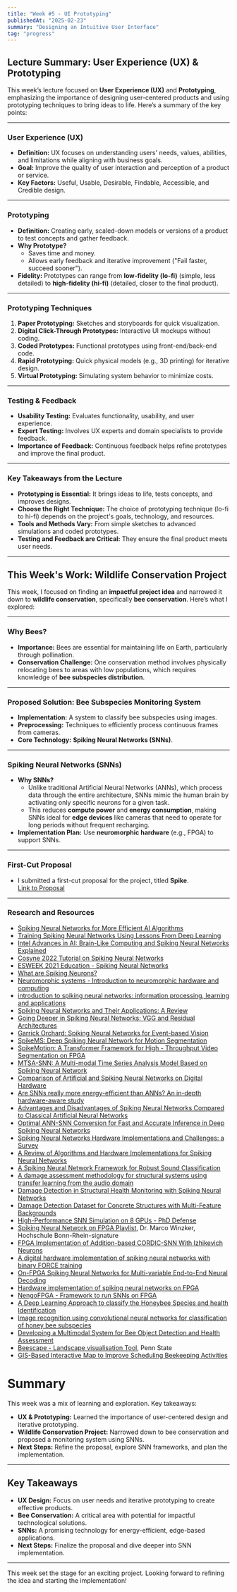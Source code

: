 ```yaml
---
title: "Week #5 - UI Prototyping"
publishedAt: "2025-02-23"
summary: "Designing an Intuitive User Interface"
tag: "progress"
---
```


## Lecture Summary: User Experience (UX) & Prototyping

This week’s lecture focused on **User Experience (UX)** and **Prototyping**, emphasizing the importance of designing user-centered products and using prototyping techniques to bring ideas to life. Here’s a summary of the key points:

---

### User Experience (UX)
- **Definition:** UX focuses on understanding users' needs, values, abilities, and limitations while aligning with business goals.
- **Goal:** Improve the quality of user interaction and perception of a product or service.
- **Key Factors:** Useful, Usable, Desirable, Findable, Accessible, and Credible design.

---

### Prototyping
- **Definition:** Creating early, scaled-down models or versions of a product to test concepts and gather feedback.
- **Why Prototype?**
  - Saves time and money.
  - Allows early feedback and iterative improvement ("Fail faster, succeed sooner").
- **Fidelity:** Prototypes can range from **low-fidelity (lo-fi)** (simple, less detailed) to **high-fidelity (hi-fi)** (detailed, closer to the final product).

---

### Prototyping Techniques
1. **Paper Prototyping:** Sketches and storyboards for quick visualization.
2. **Digital Click-Through Prototypes:** Interactive UI mockups without coding.
3. **Coded Prototypes:** Functional prototypes using front-end/back-end code.
4. **Rapid Prototyping:** Quick physical models (e.g., 3D printing) for iterative design.
5. **Virtual Prototyping:** Simulating system behavior to minimize costs.

---

### Testing & Feedback
- **Usability Testing:** Evaluates functionality, usability, and user experience.
- **Expert Testing:** Involves UX experts and domain specialists to provide feedback.
- **Importance of Feedback:** Continuous feedback helps refine prototypes and improve the final product.

---

### Key Takeaways from the Lecture
- **Prototyping is Essential:** It brings ideas to life, tests concepts, and improves designs.
- **Choose the Right Technique:** The choice of prototyping technique (lo-fi to hi-fi) depends on the project's goals, technology, and resources.
- **Tools and Methods Vary:** From simple sketches to advanced simulations and coded prototypes.
- **Testing and Feedback are Critical:** They ensure the final product meets user needs.

---

## This Week's Work: Wildlife Conservation Project

This week, I focused on finding an **impactful project idea** and narrowed it down to **wildlife conservation**, specifically **bee conservation**. Here’s what I explored:

---

### Why Bees?
- **Importance:** Bees are essential for maintaining life on Earth, particularly through pollination.
- **Conservation Challenge:** One conservation method involves physically relocating bees to areas with low populations, which requires knowledge of **bee subspecies distribution**.

---

### Proposed Solution: Bee Subspecies Monitoring System
- **Implementation:** A system to classify bee subspecies using images.
- **Preprocessing:** Techniques to efficiently process continuous frames from cameras.
- **Core Technology:** **Spiking Neural Networks (SNNs)**.

---

### Spiking Neural Networks (SNNs)
- **Why SNNs?** 
  - Unlike traditional Artificial Neural Networks (ANNs), which process data through the entire architecture, SNNs mimic the human brain by activating only specific neurons for a given task.
  - This reduces **compute power** and **energy consumption**, making SNNs ideal for **edge devices** like cameras that need to operate for long periods without frequent recharging.
- **Implementation Plan:** Use **neuromorphic hardware** (e.g., FPGA) to support SNNs.

---

### First-Cut Proposal
- I submitted a first-cut proposal for the project, titled **Spike**.  
  [Link to Proposal](https://docs.google.com/document/d/1Rlf51nyLFMphXvswXiHSH5fpzD1gSeEr/edit?usp=drive_link&ouid=100640676487683067455&rtpof=true&sd=true)

---

### Research and Resources
- [Spiking Neural Networks for More Efficient AI Algorithms](https://www.youtube.com/watch?v=PeW-TN3P1hk)
- [Training Spiking Neural Networks Using Lessons From Deep Learning](https://www.youtube.com/watch?v=zldal7b7sJ4)
- [Intel Advances in AI: Brain-Like Computing and Spiking Neural Networks Explained](https://www.youtube.com/watch?v=GY69IuTLmkk)
- [Cosyne 2022 Tutorial on Spiking Neural Networks](https://www.youtube.com/watch?v=GTXTQ_sOxak)
- [ESWEEK 2021 Education - Spiking Neural Networks](https://www.youtube.com/watch?v=7TybETlCslM)
- [What are Spiking Neurons?](https://www.youtube.com/watch?v=E5Iju6jK3OY&t=193s)
- [Neuromorphic systems - Introduction to neuromorphic hardware and computing](https://www.youtube.com/watch?v=FQhq0vHrQR8)
- [introduction to spiking neural networks: information processing, learning and applications](https://ane.pl/index.php/ane/article/view/1862/1859)
- [Spiking Neural Networks and Their Applications: A Review](https://www.mdpi.com/2076-3425/12/7/863)
- [Going Deeper in Spiking Neural Networks: VGG and Residual Architectures](https://www.frontiersin.org/journals/neuroscience/articles/10.3389/fnins.2019.00095/full)
- [Garrick Orchard: Spiking Neural Networks for Event-based Vision](https://www.youtube.com/watch?v=wCs2lv3g4A4)
- [SpikeMS: Deep Spiking Neural Network for Motion Segmentation](https://arxiv.org/abs/2105.06562)
- [SpikeMotion: A Transformer Framework for High - Throughput Video Segmentation on FPGA](https://ieeexplore.ieee.org/document/10658767)
- [MTSA-SNN: A Multi-modal Time Series Analysis Model Based on Spiking Neural Network](https://arxiv.org/html/2402.05423v2)
- [Comparison of Artificial and Spiking Neural Networks on Digital Hardware](https://www.frontiersin.org/journals/neuroscience/articles/10.3389/fnins.2021.651141/full)
- [Are SNNs really more energy-efficient than ANNs? An in-depth hardware-aware study](https://cea.hal.science/cea-03852141/file/Are_SNNs_Really_More_Energy_Efficient_Than_ANNs__An_In_Depth_Hardware_Aware_Study_versionacceptee.pdf)
- [Advantages and Disadvantages of Spiking Neural Networks Compared to Classical Artificial Neural Networks](https://ieeexplore.ieee.org/document/10397433)
- [Optimal ANN-SNN Conversion for Fast and Accurate Inference in Deep Spiking Neural Networks](https://www.ijcai.org/proceedings/2021/0321.pdf)
- [Spiking Neural Networks Hardware Implementations and Challenges: a Survey](https://arxiv.org/abs/2005.01467)
- [A Review of Algorithms and Hardware Implementations for Spiking Neural Networks](https://www.mdpi.com/2079-9268/11/2/23)
- [A Spiking Neural Network Framework for Robust Sound Classification](https://www.frontiersin.org/journals/neuroscience/articles/10.3389/fnins.2018.00836/full)
- [A damage assessment methodology for structural systems using transfer learning from the audio domain](https://www.sciencedirect.com/science/article/pii/S0888327023001930?via%3Dihub)
- [Damage Detection in Structural Health Monitoring with Spiking Neural Networks](https://ieeexplore.ieee.org/document/9488476)
- [Damage Detection Dataset for Concrete Structures with Multi-Feature Backgrounds](https://data.mendeley.com/datasets/9t3y6hhddk/1)
- [High-Performance SNN Simulation on 8 GPUs - PhD Defense](https://www.youtube.com/watch?v=hP295orEs4c&t=368s)
- [Spiking Neural Network on FPGA Playlist](https://www.youtube.com/playlist?list=PLGzeDuLmmxDrT1anK6PfgURjwVbwevuLV), Dr. Marco Winzker, Hochschule Bonn-Rhein-signature
- [FPGA Implementation of Addition-based CORDIC-SNN With Izhikevich Neurons](https://ieeexplore.ieee.org/document/9908081/)
- [A digital hardware implementation of spiking neural networks with binary FORCE training](https://doi.org/10.1016/j.neucom.2020.05.044)
- [On-FPGA Spiking Neural Networks for Multi-variable End-to-End Neural Decoding](https://link.springer.com/chapter/10.1007/978-3-031-42921-7_13)
- [Hardware implementation of spiking neural networks on FPGA](https://ieeexplore.ieee.org/abstract/document/8954866)
- [NengoFPGA - Framework to run SNNs on FPGA](https://www.nengo.ai/nengo-fpga/)
- [A Deep Learning Approach to classify the Honeybee Species and health Identification](https://ieeexplore.ieee.org/abstract/document/9445173)
- [Image recognition using convolutional neural networks for classification of honey bee subspecies](https://link.springer.com/article/10.1007/s13592-022-00918-5)
- [Developing a Multimodal System for Bee Object Detection and Health Assessment](https://ieeexplore.ieee.org/document/10684835)
- [Beescape - Landscape visualisation Tool](https://pollinators.psu.edu/bee-health/beescape), Penn State
- [GIS-Based Interactive Map to Improve Scheduling Beekeeping Activities](https://www.mdpi.com/2077-0472/13/3/669)

# Summary

This week was a mix of learning and exploration. Key takeaways:
- **UX & Prototyping:** Learned the importance of user-centered design and iterative prototyping.
- **Wildlife Conservation Project:** Narrowed down to bee conservation and proposed a monitoring system using SNNs.
- **Next Steps:** Refine the proposal, explore SNN frameworks, and plan the implementation.

---

## Key Takeaways
- **UX Design:** Focus on user needs and iterative prototyping to create effective products.
- **Bee Conservation:** A critical area with potential for impactful technological solutions.
- **SNNs:** A promising technology for energy-efficient, edge-based applications.
- **Next Steps:** Finalize the proposal and dive deeper into SNN implementation.

---

This week set the stage for an exciting project. Looking forward to refining the idea and starting the implementation!